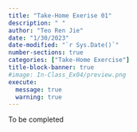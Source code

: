 ```yaml
---
title: "Take-Home Exerise 01"
description: " "
author: "Teo Ren Jie"
date: "1/30/2023"
date-modified: "`r Sys.Date()`"
number-sections: true
categories: ["Take-Home Exercise"]
title-block-banner: true
#image: In-Class_Ex04/preview.png
execute:
  message: true
  warning: true
---
```


To be completed
